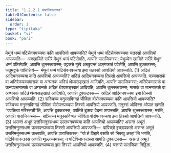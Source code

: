 ```yaml
---
title: "1.2.2.1 पाराजिककण्ड"
tableOfContents: false
sidebar:
  order: 1
type: "tipitaka"
basket: "vi"
book: "pari"
---
```



<DynamicBreadcrumb />

<Division number="193" book="pari">

<Paragraph number="623" book="pari">
मेथुनं धम्मं पटिसेवनपच्चया कति आपत्तियो आपज्जति? मेथुनं धम्मं पटिसेवनपच्चया चतस्सो आपत्तियो आपज्जति—  अक्खायिते सरीरे मेथुनं धम्मं पटिसेवति, आपत्ति पाराजिकस्स; येभुय्येन खायिते सरीरे मेथुनं धम्मं पटिसेवति, आपत्ति थुल्लच्चयस्स; वट्टकते मुखे अच्छुपन्तं अङ्गजातं पवेसेति, आपत्ति दुक्कटस्स; जतुमट्ठके पाचित्तियं—  मेथुनं धम्मं पटिसेवनपच्चया इमा चतस्सो आपत्तियो आपज्जति. (1)
</Paragraph>

<Paragraph number="624" book="pari">
अदिन्नं आदियनपच्चया कति आपत्तियो आपज्जति? अदिन्नं आदियनपच्चया तिस्सो आपत्तियो आपज्जति. पञ्चमासकं वा अतिरेकपञ्चमासकं वा अग्घनकं अदिन्नं थेय्यसङ्खातं आदियति, आपत्ति पाराजिकस्स; अतिरेकमासकं वा ऊनपञ्चमासकं वा अग्घनकं अदिन्नं थेय्यसङ्खातं आदियति, आपत्ति थुल्लच्चयस्स; मासकं वा ऊनमासकं वा अग्घनकं अदिन्नं थेय्यसङ्खातं आदियति, आपत्ति दुक्कटस्स—  अदिन्नं आदियनपच्चया इमा तिस्सो आपत्तियो आपज्जति. (2)
</Paragraph>

<Paragraph number="625" book="pari">
सञ्चिच्च मनुस्सविग्गहं जीविता वोरोपनपच्चया कति आपत्तियो आपज्जति? सञ्चिच्च मनुस्सविग्गहं जीविता वोरोपनपच्चया तिस्सो आपत्तियो आपज्जति. मनुस्सं ओदिस्स ओपातं खणति “पपतित्वा मरिस्सती”ति, आपत्ति दुक्कटस्स; पपतिते दुक्खा वेदना उप्पज्जति, आपत्ति थुल्लच्चयस्स; मरति, आपत्ति पाराजिकस्स—  सञ्चिच्च मनुस्सविग्गहं जीविता वोरोपनपच्चया इमा तिस्सो आपत्तियो आपज्जति. (3)
</Paragraph>

<Paragraph number="626" book="pari">
असन्तं अभूतं उत्तरिमनुस्सधम्मं उल्लपनपच्चया कति आपत्तियो आपज्जति? असन्तं अभूतं उत्तरिमनुस्सधम्मं उल्लपनपच्चया तिस्सो आपत्तियो आपज्जति—  पापिच्छो इच्छापकतो असन्तं अभूतं उत्तरिमनुस्सधम्मं उल्लपति, आपत्ति पाराजिकस्स; “यो ते विहारे वसति सो भिक्खु अरहा”ति भणति, पटिविजानन्तस्स आपत्ति थुल्लच्चयस्स; न पटिविजानन्तस्स आपत्ति दुक्कटस्स—  असन्तं अभूतं उत्तरिमनुस्सधम्मं उल्लपनपच्चया इमा तिस्सो आपत्तियो आपज्जति. (4)

</Paragraph>
</Division>

<Paragraph number="627" type="center" book="pari">
चत्तारो पाराजिका निट्ठिता.
</Paragraph>